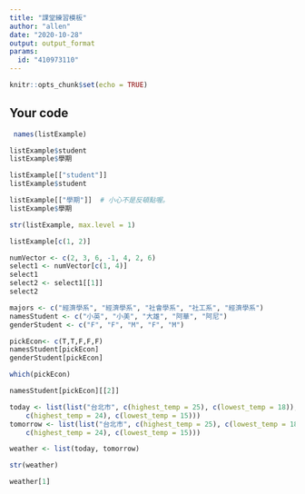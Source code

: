 ---
title: "課堂練習模板"
author: "allen"
date: "2020-10-28"
output: output_format
params:
  id: "410973110"
---

```{r setup, include=FALSE}
knitr::opts_chunk$set(echo = TRUE)
```

## Your code

```{r}
 names(listExample)
```
```{r}
listExample$student
listExample$學期

```
```{r}
listExample[["student"]]
listExample$student

listExample[["學期"]]  # 小心不是反頓點喔。
listExample$學期
```
```{r}
str(listExample, max.level = 1)

listExample[c(1, 2)]
```
```{r}
numVector <- c(2, 3, 6, -1, 4, 2, 6)
select1 <- numVector[c(1, 4)]
select1
select2 <- select1[[1]]
select2
```
```{r}
majors <- c("經濟學系", "經濟學系", "社會學系", "社工系", "經濟學系")
namesStudent <- c("小英", "小美", "大雄", "阿華", "阿尼")
genderStudent <- c("F", "F", "M", "F", "M")

```
```{r}
pickEcon<- c(T,T,F,F,F)
namesStudent[pickEcon]
genderStudent[pickEcon]

```
```{r}
which(pickEcon)
```
```{r}
namesStudent[pickEcon][[2]]
```
```{r}
today <- list(list("台北市", c(highest_temp = 25), c(lowest_temp = 18)), list("新北市", 
    c(highest_temp = 24), c(lowest_temp = 15)))
tomorrow <- list(list("台北市", c(highest_temp = 25), c(lowest_temp = 18)), list("新北市", 
    c(highest_temp = 24), c(lowest_temp = 15)))

weather <- list(today, tomorrow)

str(weather)

```
```{r}
weather[1]
```





